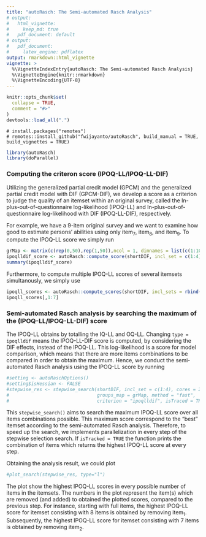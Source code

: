 ```yaml
---
title: "autoRasch: The Semi-automated Rasch Analysis"
# output:
#   html_vignette:
#     keep_md: true
#   pdf_document: default
# output: 
#   pdf_document:
#     latex_engine: pdflatex
output: rmarkdown::html_vignette
vignette: >
  %\VignetteIndexEntry{autoRasch: The Semi-automated Rasch Analysis}
  %\VignetteEngine{knitr::rmarkdown}
  %\VignetteEncoding{UTF-8}
---
```


```r
knitr::opts_chunk$set(
  collapse = TRUE,
  comment = "#>"
)
devtools::load_all(".")
```

```{}
# install.packages("remotes")
# remotes::install_github("fwijayanto/autoRasch", build_manual = TRUE, build_vignettes = TRUE)
```

```r
library(autoRasch)
library(doParallel)
```


### Computing the criteron score (IPOQ-LL/IPOQ-LL-DIF)

Utilizing the generalized partial credit model (GPCM) and the generalized partial credit model with DIF (GPCM-DIF), we develop a score as a criterion to judge the quality of an itemset within an original survey, called the In-plus-out-of-questionnaire log-likelihood (IPOQ-LL) and In-plus-out-of-questionnaire log-likelihood with DIF (IPOQ-LL-DIF), respectively.

For example, we have a 9-item original survey and we want to examine how good to estimate persons' abilities using only item~7~, item~8~, and item~9~. To compute the IPOQ-LL score we simply run

```r
grMap <- matrix(c(rep(0,50),rep(1,50)),ncol = 1, dimnames = list(c(1:100),c("cov")))
ipoqlldif_score <- autoRasch::compute_score(shortDIF, incl_set = c(1:4), type = "ipoqlldif", groups_map = grMap)
summary(ipoqlldif_score)
```

Furthermore, to compute multiple IPOQ-LL scores of several itemsets simultanously, we simply use

```r
ipoqll_scores <- autoRasch::compute_scores(shortDIF, incl_sets = rbind(c(1:3),c(2:4)), type = "ipoqll", cores = 2)
ipoqll_scores[,1:7]
```


### Semi-automated Rasch analysis by searching the maximum of the (IPOQ-LL/IPOQ-LL-DIF) score

The IPOQ-LL obtains by totalling the IQ-LL and OQ-LL. Changing `type = ipoqlldif` means the IPOQ-LL-DIF score is computed, by considering the DIF effects, instead of the IPOQ-LL. This log-likelihood is a score for model comparison, which means that there are more items combinations to be compared in order to obtain the maximum. Hence, we conduct the semi-automated Rasch analysis using the IPOQ-LL score by running

```r
#setting <- autoRaschOptions()
#setting$isHessian <- FALSE
#stepwise_res <- stepwise_search(shortDIF, incl_set = c(1:4), cores = 2, 
#                                groups_map = grMap, method = "fast", 
#                                criterion = "ipoqlldif", isTraced = TRUE)
```

This `stepwise_search()` aims to search the maximum IPOQ-LL score over all items combinations possible. This maximum score correspond to the "best" itemset according to the semi-automated Rasch analysis. Therefore, to speed up the search, we implements parallelization in every step of the stepwise selection search. If `isTracked = TRUE` the function prints the combination of items which returns the highest IPOQ-LL score at every step.

Obtaining the analysis result, we could plot

```r
#plot_search(stepwise_res, type="l")
```

The plot show the highest IPOQ-LL scores in every possible number of items in the itemsets. The numbers in the plot represent the item(s) which are removed (and added) to obtained the plotted scores, compared to the previous step. For instance, starting with full items, the highest IPOQ-LL score for itemset consisting with 8 items is obtained by removing item~1~. Subsequently, the highest IPOQ-LL score for itemset consisting with 7 items is obtained by removing item~2~.
